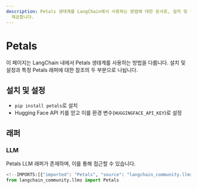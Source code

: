 ```yaml
---
description: Petals 생태계를 LangChain에서 사용하는 방법에 대한 문서로, 설치 및 설정과 Petals 래퍼에 대한 참고 자료를
  제공합니다.
---
```


# Petals

이 페이지는 LangChain 내에서 Petals 생태계를 사용하는 방법을 다룹니다. 설치 및 설정과 특정 Petals 래퍼에 대한 참조의 두 부분으로 나뉩니다.

## 설치 및 설정
- `pip install petals`로 설치
- Hugging Face API 키를 얻고 이를 환경 변수(`HUGGINGFACE_API_KEY`)로 설정

## 래퍼

### LLM

Petals LLM 래퍼가 존재하며, 이를 통해 접근할 수 있습니다.
```python
<!--IMPORTS:[{"imported": "Petals", "source": "langchain_community.llms", "docs": "https://api.python.langchain.com/en/latest/llms/langchain_community.llms.petals.Petals.html", "title": "Petals"}]-->
from langchain_community.llms import Petals
```